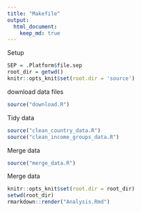 ```yaml
---
title: "Makefile"
output: 
  html_document:
    keep_md: true
---
```

Setup
```r
SEP = .Platform$file.sep
root_dir = getwd()
knitr::opts_knit$set(root.dir = 'source')
```
download data files
```r
source("download.R")
```
Tidy data
```r
source("clean_country_data.R")
source("clean_income_groups_data.R")
```
Merge data
```r
source("merge_data.R")
```


Merge data
```r
knitr::opts_knit$set(root.dir = root_dir)
setwd(root_dir)
rmarkdown::render("Analysis.Rmd")
```

